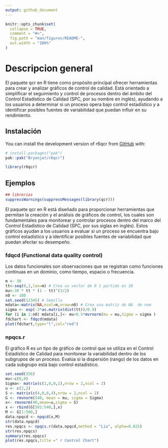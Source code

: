 ```yaml
---
output: github_document
---
```


<!-- README.md is generated from README.Rmd. Please edit that file -->

```r
knitr::opts_chunk$set(
  collapse = TRUE,
  comment = "#>",
  fig.path = "man/figures/README-",
  out.width = "100%"
)
```

# Descripcion general

<!-- badges: start -->
<!-- badges: end -->

El paquete qcr en R tiene como propósito principal ofrecer herramientas para crear y analizar gráficos de control de calidad. Está orientado a simplificar el seguimiento y control de procesos dentro del ámbito del Control Estadístico de Calidad (SPC, por su nombre en inglés), ayudando a los usuarios a determinar si un proceso opera bajo control estadístico y a identificar posibles fuentes de variabilidad que puedan influir en su rendimiento.

## Instalación

You can install the development version of r6qcr from [GitHub](https://github.com/) with:

``` r
# install.packages("pak")
pak::pak("Bryanjat/r6qcr")
```

```r
library(r6qcr)
```


## Ejemplos

```r
## librerias
suppressWarnings(suppressMessages(library(qcr)))
```

El paquete qcr en R está diseñado para proporcionar herramientas que permitan la creación y el análisis de gráficos de control, los cuales son fundamentales para monitorear y controlar procesos dentro del marco del Control Estadístico de Calidad (SPC, por sus siglas en inglés). Estos gráficos ayudan a los usuarios a evaluar si un proceso se encuentra bajo control estadístico y a identificar posibles fuentes de variabilidad que puedan afectar su desempeño.


### fdqcd (Functional data quality control) 

Los datos funcionales son observaciones que se registran como funciones continuas en un dominio, como tiempo, espacio o frecuencia. 

```r
m <- 30
tt<-seq(0,1,len=m) # Crea un vector de 0 1 partido en 30
mu<-30 * tt * (1 - tt)^(3/2) 
n0 <- 100
set.seed(12345) # Semilla
mdata<-matrix(NA,ncol=m,nrow=n0) # Crea una matriz de NA  de nxm
sigma <- exp(-3*as.matrix(dist(tt))/0.9)
for (i in 1:n0) mdata[i,]<- mu+0.5*mvrnorm(mu = mu,Sigma = sigma )
fdchart <- fdqcd(mdata)
plot(fdchart,type="l",col="red")
```

### npqcs.r

El gráfico R es un tipo de gráfico de control que se utiliza en el Control Estadístico de Calidad para monitorear la variabilidad dentro de los subgrupos de un proceso. Evalúa si la dispersión (rango) de los datos en cada subgrupo está bajo control estadístico.

```r
set.seed(356)
mu<-c(0,0)
Sigma<- matrix(c(1,0,0,1),nrow = 2,ncol = 2)
u <- c(2,2)
S <- matrix(c(4,0,0,4),nrow = 2,ncol = 2)
G <- rmvnorm(540, mean = mu, sigma = Sigma)
x<- rmvnorm(40,mean=u,sigma = S)
x <- rbind(G[501:540,],x)
M <- G[1:500,]
data.npqcd <- npqcd(x,M)
str(data.npqcd)
res.npqcs <- npqcs.r(data.npqcd,method = "Liu", alpha=0.025)
str(res.npqcs)
summary(res.npqcs)
plot(res.npqcs,title =" r Control Chart")
```


